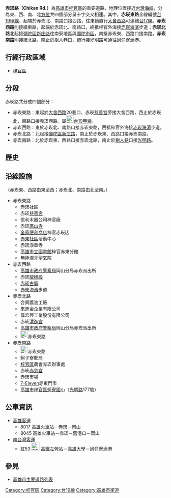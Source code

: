 {{refimprove|time=2014-02-02}}
{{Infobox TwRoad2|
|bgcolorh=DARKGREEN
|colorh=white
|code=
|name=赤崁東路
|enname=Chikan E. Rd.
|level=省道[[File:TW_PHW19a.svg|23px]]
|length=
|sec=
|lastext=
|line=
|start=赤崁北路、赤崁南路
|end=[[大舍路|大舍西路]]20巷
|junc=赤崁西路
|img=
|cap=
|size=
|left=赤崁西路
|right=大舍西路
|leftlink=赤崁路
|leftdirection=W
|rightlink=大舍路
|rightdirection=E
|SN=[[台19線|台19甲線]]<br>（'''赤崁東路'''－[[大舍路|大舍西路]]）
|SNtype=ph
|SNNum=19a
|SN2=
|SN2type=
|SN2Num=
|SN3=
|SN3type=
|SN3Num=
}}
'''赤崁路（Chikan Rd.）'''為[[高雄市|高雄市]][[梓官區|梓官區]]的重要道路，地理位置接近[[台灣海峽|台灣海峽]]，分為東、西、南、北[[方位|方位]]共四個部分呈十字交叉相連。其中，'''赤崁東路'''全線編號[[台19線|台19甲線]]，起端於赤崁北、南路口接西路，往東續直行[[大舍路|大舍西路]]可連結[[台17線|台17線]]。'''赤崁西路'''則接續東路，起端於赤崁北、南路口，終抵梓官外海接[[赤崁海濱|赤崁海濱]]步道；'''赤崁北路'''北起接[[彌陀區|彌陀區]][[新庄路_(彌陀區)|新庄路]]往南寮地區與[[彌陀區|彌陀市區]]，南抵赤崁東、西路口接南路。'''赤崁南路'''則接續北路，南止於[[樹人巷_(梓官區)|樹人巷]]口，續行接[[光明路_(梓官區)|光明路]]可通往[[蚵仔寮漁港|蚵仔寮漁港]]。
{{Infobox TwRoad2|
|bgcolorh=DARKGREEN
|colorh=white
|code=
|name=赤崁西路
|enname=Chikan W. Rd.
|level=一般道路
|length=
|sec=
|lastext=
|line=
|start=赤崁南路、赤崁北路
|end=[[赤崁海濱|赤崁海濱]]步道
|junc=赤崁東路
|img=
|cap=
|size=
|left= 
|right=赤崁東路
|leftlink= 
|leftdirection=
|rightlink=赤崁路
|rightdirection=E
|SN=
|SNtype=
|SNNum=
|SN2=
|SN2type=
|SN2Num=
|SN3=
|SN3type=
|SN3Num=
}}

== 行經行政區域 ==
* [[梓官區|梓官區]]
{{Infobox TwRoad2|
|bgcolorh=DARKGREEN
|colorh=white
|code=
|name=赤崁北路
|enname=Chikan N. Rd.
|level=一般道路
|length=
|sec=
|lastext=
|line=
|start=赤崁西路、赤崁東路
|end=[[復興街_(彌陀區)|復興街]]
|junc=赤崁南路
|img=
|cap=
|size=
|left=新庄路
|right=赤崁南路
|leftlink=新庄路 (彌陀區)
|leftdirection=N
|rightlink=赤崁路
|rightdirection=S
|SN=
|SNtype=
|SNNum=
|SN2=
|SN2type=
|SN2Num=
|SN3=
|SN3type=
|SN3Num=
}}
== 分段 ==
赤崁路共分成四個部分：
* 赤崁東路：東起於[[大舍路|大舍西路]]20巷口、赤崁[[慈善宮|慈善宮]]旁接大舍西路，西止於赤崁北、南路口接赤崁西路。屬[[File:TW_PHW19a.svg|23px]][[台19線|台19甲線]]。
* 赤崁西路：東於赤崁北、南路口接赤崁東路，西抵梓官外海接[[赤崁海濱|赤崁海濱]]步道。
* 赤崁北路：北起接[[彌陀區|彌陀區]][[新庄路_(彌陀區)|新庄路]]，南止於赤崁東、西路口接赤崁南路。
* 赤崁南路：北於赤崁東、西路口接赤崁北路，南止於[[樹人巷_(梓官區)|樹人巷]]口接[[光明路_(梓官區)|光明路]]。
{{Infobox TwRoad2|
|bgcolorh=DARKGREEN
|colorh=white
|code=
|name=赤崁南路
|enname=Chikan S. Rd.
|level=一般道路
|length=
|sec=
|lastext=
|line=
|start=赤崁西路、赤崁東路
|end=[[樹人巷_(梓官區)|樹人巷]]
|junc=赤崁北路
|img=
|cap=
|size=
|left=赤崁北路
|right=光明路
|leftlink=赤崁路
|leftdirection=N
|rightlink=光明路 (梓官區)
|rightdirection=S
|SN=
|SNtype=
|SNNum=
|SN2=
|SN2type=
|SN2Num=
|SN3=
|SN3type=
|SN3Num=
}}

== 歷史 ==
{{expand-section}}

== 沿線設施 ==
（赤崁東、西路由東至西；赤崁北、南路由北至南。）
* 赤崁東路
** 赤崁社區
** 赤崁[[慈善宮|慈善宮]]
** 信利木器公司梓官廠
** 赤崁[[廣山寺|廣山寺]]
** [[全家便利商店|全家便利商店]]梓官赤崁店
** [[赤東社區|赤東社區]]活動中心
** 赤崁淨華寺
** [[高雄市立圖書館|高雄市立圖書館]]梓官赤東分館
** 無極混元聖玄院
* 赤崁西路
** [[高雄市政府警察局|高雄市政府警察局]]岡山分局赤崁派出所
** 赤崁[[龍穗殿|龍穗殿]]
** [[赤崁古厝|赤崁古厝]]
** [[赤崁海濱|赤崁海濱]]步道
* 赤崁北路
** 合興醬油工廠
** 來進金企業有限公司
** 偉宏興工業股份有限公司
** 赤崁[[清進宮|清進宮]]
** [[高雄市政府警察局|高雄市政府警察局]]岡山分局赤崁派出所
** [[File:TW_PHW19a.svg|23px]]赤崁東路
* 赤崁南路
** [[File:TW_PHW19a.svg|23px]]赤崁東路
** 蚵子寮郵局
** [[梓官區|梓官區]]農會赤崁辦事處
** 赤崁[[赤慈宮|赤慈宮]]
** 赤崁市場
** [[7-Eleven|7-Eleven]]赤東門市
** [https://web.archive.org/web/20070520145547/http://www.kles.tnc.edu.tw/ 高雄市梓官區蚵寮國小]（[[光明路_(梓官區)|光明路]]177號）

== 公車資訊 ==
* [[高雄客運|高雄客運]]
** 8017 [[高雄火車站|高雄火車站]]－赤崁－岡山
** 8045 高雄火車站－赤崁－舊港口－岡山
* [[南台灣客運|南台灣客運]]
** 紅53 [[File:ROC_Taiwan_Railways_Administration_Logo.svg|25px]]<!-- 注释出：[[File:Kaohsiung_Metro_Logo(Logo_Only).svg|25px]] --><!-- 注释出：[[File:THSR_no_text.svg|32px]] -->[[新左營車站|高鐵左營站]]－[[高雄大學|高雄大學]]－蚵仔寮漁港

== 參見 ==
* [[高雄市主要道路列表|高雄市主要道路列表]]

{{高雄市重要道路|岡山地區}}

{{DEFAULTSORT:Chikan}}
[[Category:梓官區|Category:梓官區]]
[[Category:台19線|Category:台19線]]
[[Category:高雄市街道|Category:高雄市街道]]